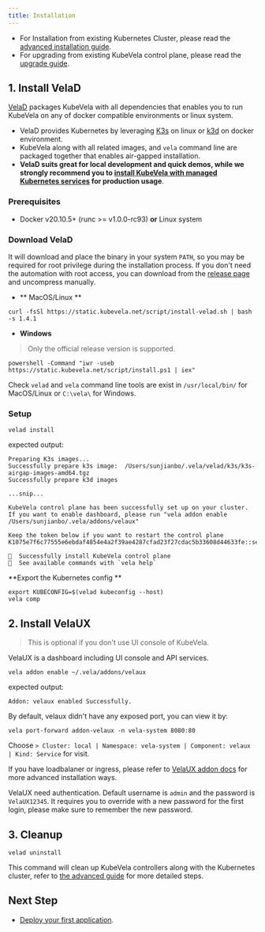 ```yaml
---
title: Installation
---
```



- For Installation from existing Kubernetes Cluster, please read the [advanced installation guide](./platform-engineers/advanced-install#install-kubevela-with-existing-kubernetes-cluster).
- For upgrading from existing KubeVela control plane, please read the [upgrade guide](./platform-engineers/advanced-install#upgrade).

## 1. Install VelaD

[VelaD](https://github.com/kubevela/velad) packages KubeVela with all dependencies that enables you to run KubeVela on any of docker compatible environments or linux system.

- VelaD provides Kubernetes by leveraging [K3s](https://rancher.com/docs/k3s/latest/en/quick-start/) on linux or [k3d](https://k3d.io/) on docker environment.
- KubeVela along with all related images, and `vela` command line are packaged together that enables air-gapped installation.
- **VelaD suits great for local development and quick demos, while we strongly recommend you to [install KubeVela with managed Kubernetes services](./platform-engineers/advanced-install#install-kubevela-with-existing-kubernetes-cluster) for production usage**.

### Prerequisites

- Docker v20.10.5+ (runc >= v1.0.0-rc93) **or** Linux system

### Download VelaD

It will download and place the binary in your system `PATH`,
so you may be required for root privilege during the installation process.
If you don't need the automation with root access, you can download from the [release page](https://github.com/kubevela/velad/releases) and uncompress manually.

- ** MacOS/Linux **

```shell
curl -fsSl https://static.kubevela.net/script/install-velad.sh | bash -s 1.4.1
```

- **Windows**

> Only the official release version is supported.

```shell
powershell -Command "iwr -useb https://static.kubevela.net/script/install.ps1 | iex"
```

Check `velad` and `vela` command line tools are exist in `/usr/local/bin/` for MacOS/Linux or `C:\vela\` for Windows.

### Setup

```shell
velad install
```

expected output:

```
Preparing K3s images...
Successfully prepare k3s image:  /Users/sunjianbo/.vela/velad/k3s/k3s-airgap-images-amd64.tgz
Successfully prepare k3d images

...snip...

KubeVela control plane has been successfully set up on your cluster.
If you want to enable dashboard, please run "vela addon enable /Users/sunjianbo/.vela/addons/velaux"

Keep the token below if you want to restart the control plane
K1075e7f6c77555e6ebdaf4854e4a2f39ae4287cfad23f27cdac5b33608d44633fe::server:zSpzbdbGzVxOwfBvvjgT

🚀  Successfully install KubeVela control plane
🔭  See available commands with `vela help`
```

**Export the Kubernetes config **

```
export KUBECONFIG=$(velad kubeconfig --host)
vela comp
```

## 2. Install VelaUX

> This is optional if you don't use UI console of KubeVela.

VelaUX is a dashboard including UI console and API services.

```shell script
vela addon enable ~/.vela/addons/velaux
```

expected output:

```
Addon: velaux enabled Successfully.
```

By default, velaux didn't have any exposed port, you can view it by:

```
vela port-forward addon-velaux -n vela-system 8080:80
```

Choose `> Cluster: local | Namespace: vela-system | Component: velaux | Kind: Service` for visit.

If you have loadbalaner or ingress, please refer to [VelaUX addon docs](./reference/addons/velaux) for more advanced installation ways.

VelaUX need authentication. Default username is `admin` and the password is `VelaUX12345`.
It requires you to override with a new password for the first login, please make sure to remember the new password.

## 3. Cleanup

```
velad uninstall
```

This command will clean up KubeVela controllers along with the Kubernetes cluster, refer to [the advanced guide](./platform-engineers/advanced-install#uninstall) for more detailed steps.

## Next Step

- [Deploy your first application](./quick-start).
